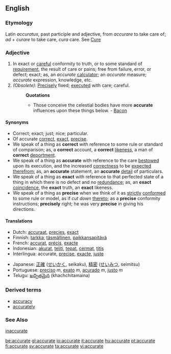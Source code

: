 ==English==
===Etymology===
Latin ''accuratus'', past participle and adjective, from ''accurare'' to take care of; ''ad'' + ''curare'' to take care, ''cura'' care. See [[Cure]]

===Adjective===
#In exact or [[careful]] conformity to truth, or to some standard of [[requirement]], the result of care or pains; free from failure, error, or defect; exact; as, an ''accurate'' [[calculator]]; an ''accurate'' measure; ''accurate'' expression, knowledge, etc.
#''(Obsolete):'' [[Precisely]] fixed; [[executed]] with care; careful.
#:'''Quotations'''
#:*Those conceive the celestial bodies have more '''accurate''' influences upon these things below. - [[Bacon]]

====Synonyms====
*Correct; exact; just; nice; particular.
*Of accurate [[correct]], [[exact]], [[precise]]. 
*We speak of a thing as '''correct''' with reference to some rule or standard of comparison; as, a '''correct''' account, a '''correct''' [[likeness]], a man of '''correct''' [[deportment]]. 
*We speak of a thing as '''accurate''' with reference to the care [[bestowed]] upon its execution, and the increased [[correctness]] to be [[expected]] [[therefrom]]; as, an '''accurate''' statement, an '''accurate''' [[detail]] of particulars. 
*We speak of a thing as '''exact''' with reference to that perfected state of a thing in which there is no defect and no [[redundance]]; as, an '''exact''' [[coincidence]], the '''exact''' truth, an '''exact''' likeness. 
*We speak of a thing as '''precise''' when we think of it as [[strictly]] [[conformed]] to some rule or model, as if ''cut down'' [[thereto]]; as a '''precise''' conformity instructions; '''precisely''' right; he was very '''precise''' in giving his directions.

====Translations====
{{top}}
*Dutch: [[accuraat]], [[precies]], [[exact]]
*Finnish: [[tarkka]], [[täsmällinen]], [[paikkansapitävä]]
*French: [[accurat]], [[précis]], [[exacte]]
*Indonesian: [[akurat]], [[teliti]], [[tepat]], [[cermat]], [[titis]]
*Interlingua: accurate, [[precise]], [[exacte]], [[juste]]
{{mid}}
*Japanese: [[正確]] ([[せいかく]], seikaku), [[精密]] ([[せいみつ]], seimitsu)
*Portuguese: [[preciso]] ''m'', [[exato]] ''m'', [[acurado]] ''m'', [[justo]] ''m''
*Telugu: [[ఖచ్చితమైన]] (khachchitamaina)
{{bottom}}

===Derived terms===
*[[accuracy]]
*[[accurately]]

===See Also===
[[inaccurate]]

[[be:accurate]]
[[gl:accurate]]
[[io:accurate]]
[[it:accurate]]
[[hu:accurate]]
[[pt:accurate]]
[[fi:accurate]]
[[sv:accurate]]
[[ta:accurate]]
[[vi:accurate]]